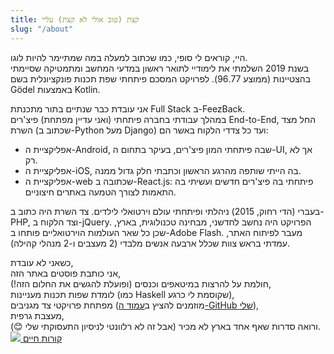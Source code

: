 ```yaml
---
title: קצת (טוב אולי לא קצת) עליי
slug: "/about"
---
```


היי, קוראים לי סופי, כמו שכתוב למעלה במה שמתיימר להיות לוגו.  
בשנת 2019 השלמתי את לימודיי לתואר ראשון במדעי המחשב ומתמטיקה שסיימתי בהצטיינות (ממוצע 96.77). לפרויקט המסכם פיתחתי שפת תכנות פונקציונלית בשם Gödel באמצעות Kotlin.

אני עובדת כבר שנתיים בתור מתכנתת Full Stack ב-FeezBack.  
במהלך עבודתי בחברה פיתחתי (ואני עדיין מפתחת) פיצ'רים End-to-End, החל מצד השרת (שכתוב ב-Python מעל Django) ועד כל צדדי הלקוח באשר הם:

-	אפליקציית ה-Android, שבה פיתחתי המון פיצ'רים, בעיקר בתחום ה-UI, אך לא רק.
-	אפליקציית ה-iOS, בה הייתי שותפה מהרגע הראשון וכתבתי חלק גדול ממנה.
-	אפליקציית ה-web שכתובה ב-React.js: פיתחתי בה פיצ'רים חדשים ועשיתי בה התאמות לצורך הטמעה באתרים חיצוניים.

בעברי (הדי רחוק, 2015) ניהלתי ופיתחתי עולם וירטואלי לילדים. צד השרת היה כתוב ב-PHP, וצד הלקוח ב-jQuery. הפרויקט היה נחשב לחדשני, מבחינה טכנולוגית, בארץ, שכן כל שאר העולמות הוירטואליים פותחו ב-Adobe Flash. מעבר לפיתוח האתר, עמדתי בראש צוות שכלל ארבעה אנשים מלבדי (2 מעצבים ו-2 מנהלי קהילה).

כשאני לא עובדת,  
אני כותבת פוסטים באתר הזה,  
חולמת על להרצות במיטאפים וכנסים (ופועלת להגשים את החלום הזה!),  
לומדת שפות תכנות מעניינות (כמו Haskell שקוסמת לי כרגע),  
מפתחת פרויקטי צד מגניבים (מוזמנים להציץ ב[עמוד ה-GitHub שלי]( https://github.com/SophiaSaiada/)),  
מעצבת גרפית,  
ורואה סדרות שאף אחד בארץ לא מכיר (אבל זה לא רלוונטי לניסיון התעסוקתי שלי 😊).
<br/>
<a href="/Sophia Saiada CV.pdf" className="cta-button">
    <img src={downloadIcon} className="cta-button--icon"/>
    קורות חיים
</a>